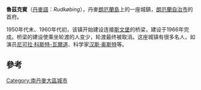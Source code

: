 {{Multiple issues|
{{Expand language|1=en|time=2020-10-31T03:24:22+00:00}}
{{Refimprove|time=2020-10-31T03:24:22+00:00}}
}}
{{Infobox settlement
| official_name   = 魯茲克賓
| native_name     = Rudkøbing
| settlement_type = 首府
| image_skyline   = Rudkøbing - Gåsetorvet ved Brogade.JPG
| coordinates     = {{coord|54|56|N|10|43|E|type:city_region:DK|display=ti}}
| subdivision_type  = 國家
| subdivision_name  = {{flag|Denmark}}
| subdivision_type1 = 大區
| subdivision_name1 = [[南丹麥大區|南丹麥大區]]
| subdivision_type2 = 自治市
| subdivision_name2 = [[朗厄蘭自治市|朗厄蘭自治市]]
| population      = 4,565人<ref>[https://m.statbank.dk/TableInfo/BY3?lang=en BY3: BEF44: Population 1st January, by urban areas] The Mobile Statbank from [[Statistics_Denmark|Statistics Denmark]]</ref>
| timezone        = [[UTC+01:00|UTC+01:00]]
}}

'''魯茲克賓'''（[[丹麥語|丹麥語]]：''Rudkøbing''），丹麥[[朗厄蘭島|朗厄蘭島]]上的一座城鎮，[[朗厄蘭自治市|朗厄蘭自治市]]的首府。

1950年代末、1960年代初，该镇开始建设连接[[斯文堡|斯文堡]]的桥梁，建设于1966年完成。桥梁的建设使乘坐轮渡的人变少，轮渡最终被取消。这座城镇有很多名人，如演员[[尼可拉·科斯特-瓦爾道|尼可拉·科斯特-瓦爾道]]、科学家[[汉斯·奥斯特|汉斯·奥斯特]]等。
== 參考 ==
{{reflist}}

[[Category:南丹麥大區城市|Category:南丹麥大區城市]]